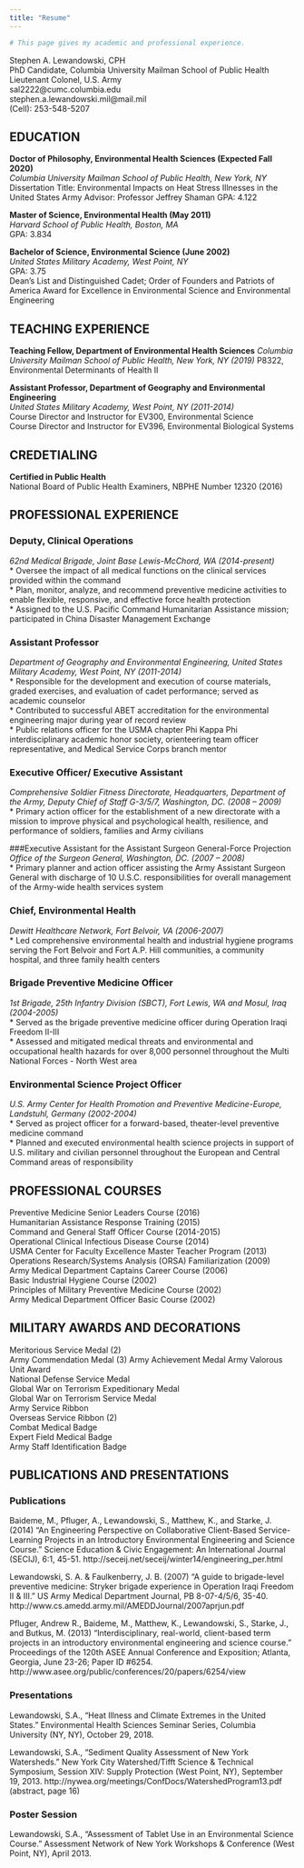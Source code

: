 ```yaml
---
title: "Resume"
---
```

```r
# This page gives my academic and professional experience.
```

Stephen A. Lewandowski, CPH   
PhD Candidate, Columbia University Mailman School of Public Health  
Lieutenant Colonel, U.S. Army  
sal2222@cumc.columbia.edu  
stephen.a.lewandowski.mil@mail.mil  
(Cell): 253-548-5207  

## EDUCATION

**Doctor of Philosophy, Environmental Health Sciences (Expected Fall 2020)**  
*Columbia University Mailman School of Public Health, New York, NY*  
Dissertation Title: Environmental Impacts on Heat Stress Illnesses in the United States Army
Advisor: Professor Jeffrey Shaman
GPA: 4.122

**Master of Science, Environmental Health (May 2011)**  
*Harvard School of Public Health, Boston, MA*  
GPA: 3.834  
	
**Bachelor of Science, Environmental Science (June 2002)**   
*United States Military Academy, West Point, NY*  
GPA: 3.75  
Dean’s List and Distinguished Cadet; Order of Founders and Patriots of America Award for Excellence in Environmental Science and Environmental Engineering   


## TEACHING EXPERIENCE

**Teaching Fellow, Department of Environmental Health Sciences**
*Columbia University Mailman School of Public Health, New York, NY (2019)*
P8322, Environmental Determinants of Health II


**Assistant Professor, Department of Geography and Environmental Engineering**    
*United States Military Academy, West Point, NY (2011-2014)*  
Course Director and Instructor for EV300, Environmental Science  
Course Director and Instructor for EV396, Environmental Biological Systems  


## CREDETIALING

**Certified in Public Health**  
National Board of Public Health Examiners, NBPHE Number 12320 (2016)


## PROFESSIONAL EXPERIENCE 

### Deputy, Clinical Operations  
*62nd Medical Brigade, Joint Base Lewis-McChord, WA (2014-present)*    
* Oversee the impact of all medical functions on the clinical services provided within the command  
*	Plan, monitor, analyze, and recommend preventive medicine activities to enable flexible, responsive, and effective force health protection  
*	Assigned to the U.S. Pacific Command Humanitarian Assistance mission; participated in China Disaster Management Exchange     

### Assistant Professor
*Department of Geography and Environmental Engineering, United States Military Academy, West Point, NY (2011-2014)*    
*	Responsible for the development and execution of course materials, graded exercises, and evaluation of cadet performance; served as academic counselor  
*	Contributed to successful ABET accreditation for the environmental engineering major during year of record review  
*	Public relations officer for the USMA chapter Phi Kappa Phi interdisciplinary academic honor society, orienteering team officer representative, and Medical Service Corps branch mentor    

### Executive Officer/ Executive Assistant  
*Comprehensive Soldier Fitness Directorate, Headquarters, Department of the Army, Deputy Chief of Staff G-3/5/7, Washington, DC. (2008 – 2009)*    
*	Primary action officer for the establishment of a new directorate with a mission to improve physical and psychological health, resilience, and performance of soldiers, families and Army civilians  

###Executive Assistant for the Assistant Surgeon General-Force Projection  
*Office of the Surgeon General, Washington, DC. (2007 – 2008)*    
*	Primary planner and action officer assisting the Army Assistant Surgeon General with discharge of 10 U.S.C. responsibilities for overall management of the Army-wide health services system  

### Chief, Environmental Health  
*Dewitt Healthcare Network, Fort Belvoir, VA (2006-2007)*    
*	Led comprehensive environmental health and industrial hygiene programs serving the Fort Belvoir and Fort A.P. Hill communities, a community hospital, and three family health centers  

### Brigade Preventive Medicine Officer  
*1st Brigade, 25th Infantry Division (SBCT), Fort Lewis, WA and Mosul, Iraq (2004-2005)*    
*	Served as the brigade preventive medicine officer during Operation Iraqi Freedom II-III  
*	Assessed and mitigated medical threats and environmental and occupational health hazards for over 8,000 personnel throughout the Multi National Forces - North West area  

### Environmental Science Project Officer  
*U.S. Army Center for Health Promotion and Preventive Medicine-Europe, Landstuhl, Germany (2002-2004)*    
*	Served as project officer for a forward-based, theater-level preventive medicine command  
*	Planned and executed environmental health science projects in support of U.S. military and civilian personnel throughout the European and Central Command areas of responsibility  


## PROFESSIONAL COURSES  

Preventive Medicine Senior Leaders Course (2016)  
Humanitarian Assistance Response Training (2015)  
Command and General Staff Officer Course (2014-2015)  
Operational Clinical Infectious Disease Course (2014)  
USMA Center for Faculty Excellence Master Teacher Program (2013)  
Operations Research/Systems Analysis (ORSA) Familiarization (2009)  
Army Medical Department Captains Career Course (2006)  
Basic Industrial Hygiene Course (2002)  
Principles of Military Preventive Medicine Course (2002)  
Army Medical Department Officer Basic Course (2002)  

## MILITARY AWARDS AND DECORATIONS  

Meritorious Service Medal (2)  
Army Commendation Medal (3) 
Army Achievement Medal 
Army Valorous Unit Award  
National Defense Service Medal  
Global War on Terrorism Expeditionary Medal  
Global War on Terrorism Service Medal  
Army Service Ribbon  
Overseas Service Ribbon (2)  
Combat Medical Badge  
Expert Field Medical Badge  
Army Staff Identification Badge  
 

## PUBLICATIONS AND PRESENTATIONS

### Publications

Baideme, M., Pfluger, A., Lewandowski, S., Matthew, K., and Starke, J.  (2014) “An Engineering Perspective on Collaborative Client-Based Service-Learning Projects in an Introductory Environmental Engineering and Science Course.” Science Education & Civic Engagement: An International Journal (SECIJ), 6:1, 45-51. http://seceij.net/seceij/winter14/engineering_per.html  

Lewandowski, S. A. & Faulkenberry, J. B. (2007) “A guide to brigade-level preventive medicine: Stryker brigade experience in Operation Iraqi Freedom II & III.” US Army Medical Department Journal, PB 8-07-4/5/6, 35-40. http://www.cs.amedd.army.mil/AMEDDJournal/2007aprjun.pdf  

Pfluger, Andrew R., Baideme, M., Matthew, K., Lewandowski, S., Starke, J., and Butkus, M.  (2013) "Interdisciplinary, real-world, client-based term projects in an introductory environmental engineering and science course."  Proceedings of the 120th ASEE Annual Conference and Exposition; Atlanta, Georgia, June 23-26; Paper ID #6254. http://www.asee.org/public/conferences/20/papers/6254/view  

### Presentations

Lewandowski, S.A., “Heat Illness and Climate Extremes in the United States.” Environmental Health Sciences Seminar Series, Columbia University (NY, NY), October 29, 2018.  


Lewandowski, S.A., “Sediment Quality Assessment of New York Watersheds.” New York City Watershed/Tifft Science & Technical Symposium, Session XIV: Supply Protection (West Point, NY), September 19, 2013. http://nywea.org/meetings/ConfDocs/WatershedProgram13.pdf (abstract, page 16)  


### Poster Session  

Lewandowski, S.A., “Assessment of Tablet Use in an Environmental Science Course.” Assessment Network of New York Workshops & Conference (West Point, NY), April 2013.  
